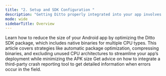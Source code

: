 ```yaml
---
title: "2. Setup and SDK Configuration "
description: "Getting Ditto properly integrated into your app involves configuring the SDK for your specific platform, ensuring it communicates correctly with peers and supports your app's network topology. This section provides guidance for setting up the Ditto SDK and includes platform-specific configuration best practices for iOS, Android, and Web."
mode: wide
sidebarTitle: Overview
---
```



<CardGroup>
  <Card title="Optimizing Bundle Sizes for Android" icon="robot" iconType="solid" href="/best-practices/optimizing-bundle-sizes-for-android">
Learn how to reduce the size of your Android app by optimizing the Ditto SDK package, which includes native binaries for multiple CPU types. This article covers strategies like automatic package optimization, compressing binaries, and excluding unused CPU architectures to streamline your app’s deployment while minimizing the APK size
  </Card>
  <Card title="Integrating With Crash Reporters" icon="bullhorn" iconType="solid" href="/best-practices/integrate-with-crash-reporters">
Get advice on how to integrate a third-party crash reporting tool to get detailed information when errors occur in the field.
  </Card>
</CardGroup>
